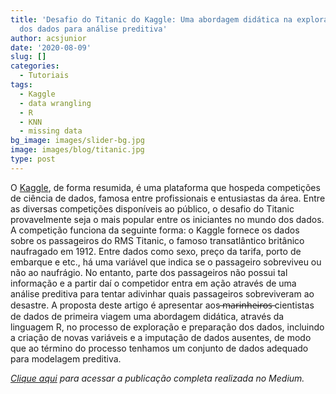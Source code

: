 ```yaml
---
title: 'Desafio do Titanic do Kaggle: Uma abordagem didática na exploração e preparação
  dos dados para análise preditiva'
author: acsjunior
date: '2020-08-09'
slug: []
categories:
  - Tutoriais
tags:
  - Kaggle
  - data wrangling
  - R
  - KNN
  - missing data
bg_image: images/slider-bg.jpg
image: images/blog/titanic.jpg
type: post
---
```

O [Kaggle](https://www.kaggle.com/), de forma resumida, é uma plataforma que hospeda competições de ciência de dados, famosa entre profissionais e entusiastas da área. Entre as diversas competições disponíveis ao público, o desafio do Titanic provavelmente seja o mais popular entre os iniciantes no mundo dos dados. A competição funciona da seguinte forma: o Kaggle fornece os dados sobre os passageiros do RMS Titanic, o famoso transatlântico britânico naufragado em 1912. Entre dados como sexo, preço da tarifa, porto de embarque e etc., há uma variável que indica se o passageiro sobreviveu ou não ao naufrágio. No entanto, parte dos passageiros não possui tal informação e a partir daí o competidor entra em ação através de uma análise preditiva para tentar adivinhar quais passageiros sobreviveram ao desastre. A proposta deste artigo é apresentar aos ̶m̶a̶r̶i̶n̶h̶e̶i̶r̶o̶s̶ cientistas de dados de primeira viagem uma abordagem didática, através da linguagem R, no processo de exploração e preparação dos dados, incluindo a criação de novas variáveis e a imputação de dados ausentes, de modo que ao término do processo tenhamos um conjunto de dados adequado para modelagem preditiva.

*[Clique aqui](https://juniorssz.medium.com/desafio-do-titanic-do-kaggle-uma-abordagem-did%C3%A1tica-na-explora%C3%A7%C3%A3o-e-prepara%C3%A7%C3%A3o-dos-dados-ec5988d2d33) para acessar a publicação completa realizada no Medium.*
